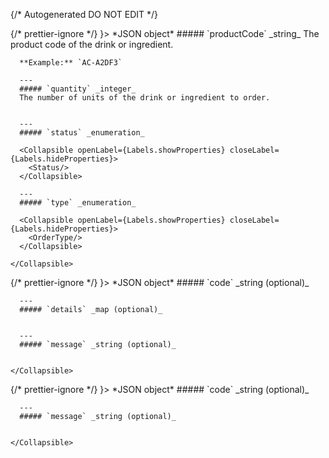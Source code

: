 {/* Autogenerated DO NOT EDIT  */}


<TabbedSection tabLabel='Status Code'>
  {/* prettier-ignore */}
  <Tab title={<StatusCode code={"200"} />}>
    *JSON object*
    <Collapsible openLabel={Labels.showProperties} closeLabel={Labels.hideProperties} defaultOpen={true}>
      ##### `productCode` _string_
      The product code of the drink or ingredient.
          <br/>

      **Example:** `AC-A2DF3`
        
      ---
      ##### `quantity` _integer_
      The number of units of the drink or ingredient to order.
          
        
      ---
      ##### `status` _enumeration_

      <Collapsible openLabel={Labels.showProperties} closeLabel={Labels.hideProperties}>
        <Status/>
      </Collapsible>
        
      ---
      ##### `type` _enumeration_

      <Collapsible openLabel={Labels.showProperties} closeLabel={Labels.hideProperties}>
        <OrderType/>
      </Collapsible>
        
    </Collapsible>
  </Tab>
  {/* prettier-ignore */}
  <Tab title={<StatusCode code={"5XX"} />}>
    *JSON object*
    <Collapsible openLabel={Labels.showProperties} closeLabel={Labels.hideProperties} defaultOpen={true}>
      ##### `code` _string (optional)_
          
        
      ---
      ##### `details` _map (optional)_
          
        
      ---
      ##### `message` _string (optional)_
          
        
    </Collapsible>
  </Tab>
  {/* prettier-ignore */}
  <Tab title={<StatusCode code={"default"} />}>
    *JSON object*
    <Collapsible openLabel={Labels.showProperties} closeLabel={Labels.hideProperties} defaultOpen={true}>
      ##### `code` _string (optional)_
          
        
      ---
      ##### `message` _string (optional)_
          
        
    </Collapsible>
  </Tab>
</TabbedSection>
